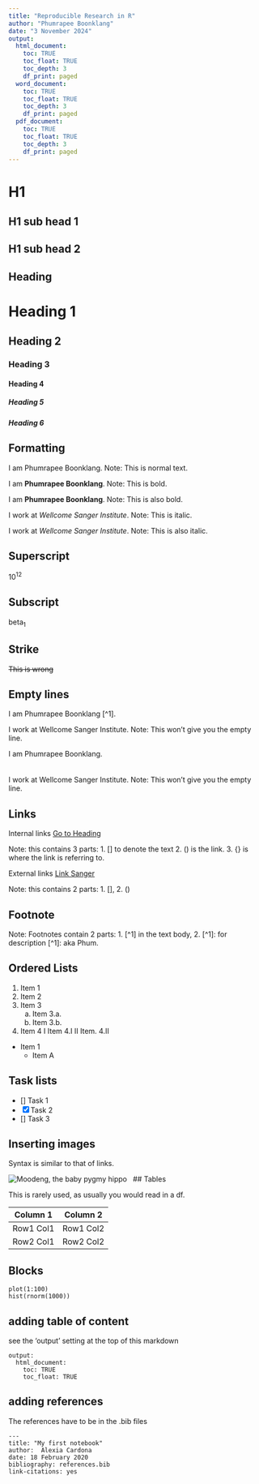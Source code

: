 ```yaml
---
title: "Reproducible Research in R"
author: "Phumrapee Boonklang"
date: "3 November 2024"
output:
  html_document:
    toc: TRUE
    toc_float: TRUE
    toc_depth: 3
    df_print: paged
  word_document:
    toc: TRUE
    toc_float: TRUE
    toc_depth: 3
    df_print: paged
  pdf_document:
    toc: TRUE
    toc_float: TRUE
    toc_depth: 3
    df_print: paged
---
```

# H1
## H1 sub head 1
## H1 sub head 2


## Heading {#Heading-link}

# Heading 1 

## Heading 2

### Heading 3 

#### Heading 4 

##### Heading 5

##### Heading 6



## Formatting 

I am Phumrapee Boonklang. Note: This is normal text.

I am **Phumrapee Boonklang**. Note: This is bold. 

I am __Phumrapee Boonklang__. Note: This is also bold. 

I work at *Wellcome Sanger Institute*. Note: This is italic. 

I work at _Wellcome Sanger Institute_. Note: This is also italic. 

## Superscript 

10^12^ 

## Subscript 

beta~1~

## Strike 
~~This is wrong~~

## Empty lines 

I am Phumrapee Boonklang [^1].



I work at Wellcome Sanger Institute. Note: This won't give you the empty line.


I am Phumrapee Boonklang.
\
\
\
I work at Wellcome Sanger Institute. Note: This won't give you the empty line.


## Links

Internal links
[Go to Heading](#Heading-link)

Note: this contains 3 parts: 
1. [] to denote the text 
2. () is the link. 
3. {} is where the link is referring to. 

External links
[Link Sanger](https://www.sanger.ac.uk)

Note: this contains 2 parts: 1. [], 2. ()


## Footnote 

Note: Footnotes contain 2 parts: 1. [^1] in the text body, 2. [^1]: for description 
[^1]: aka Phum. 


## Ordered Lists 

1. Item 1 
2. Item 2 
3. Item 3
    a. Item 3.a. 
    b. Item 3.b. 
4. Item 4
    I Item 4.I
    II Item. 4.II

* Item 1 
  * Item A


## Task lists 

- [] Task 1 
- [x] Task 2 
- [] Task 3 

## Inserting images 

Syntax is similar to that of links. 

![Moodeng, the baby pygmy hippo](img/BEE00FCA-A34B-44F8-AB6F-63EE35FB2C0F_1_105_c.jpeg)
\ 
## Tables

This is rarely used, as usually you would read in a df. 

| Column 1 | Column 2 |
|----------|----------|
|Row1  Col1|Row1  Col2|
|Row2  Col1|Row2  Col2|

## Blocks 
```
plot(1:100)
hist(rnorm(1000))
```

## adding table of content

see the 'output' setting at the top of this markdown

```
output:
  html_document:
    toc: TRUE
    toc_float: TRUE
```

## adding references 
The references have to be in the .bib files

```
---
title: "My first notebook"
author:  Alexia Cardona
date: 18 February 2020
bibliography: references.bib
link-citations: yes
```















